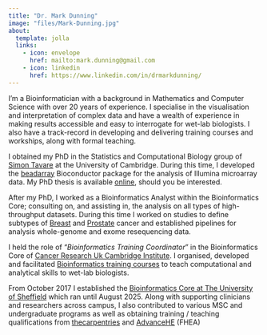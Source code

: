```yaml
---
title: "Dr. Mark Dunning"
image: "files/Mark-Dunning.jpg"
about:
  template: jolla
  links:
    - icon: envelope
      href: mailto:mark.dunning@gmail.com
    - icon: linkedin
      href: https://www.linkedin.com/in/drmarkdunning/
---
```


I'm a Bioinformatician with a background in Mathematics and Computer Science with over 20 years of experience. I specialise in the visualisation and interpretation of complex data and have a wealth of experience in making results accessible and easy to interrogate for wet-lab biologists. I also have a track-record in developing and delivering training courses and workships, along with formal teaching.

I obtained my PhD in the Statistics and Computational Biology group of [Simon Tavare](http://www.compbio.group.cam.ac.uk/) at the University of Cambridge. During this time, I developed the [beadarray](http://www.bioconductor.org/packages/release/bioc/html/beadarray.html) Bioconductor package for the analysis of Illumina microarray data. My PhD thesis is available [online](https://www.repository.cam.ac.uk/handle/1810/218542), should you be interested.

After my PhD, I worked as a Bioinformatics Analyst within the Bioinformatics Core; consulting on, and assisting in, the analysis on all types of high-throughput datasets. During this time I worked on studies to define subtypes of [Breast](http://www.nature.com/nature/journal/v486/n7403/full/nature10983.html) and [Prostate](http://www.sciencedirect.com/science/article/pii/S2352396415300712) cancer and established pipelines for analysis whole-genome and exome resequencing data.

I held the role of "*Bioinformatics Training Coordinator*" in the Bioinformatics Core of [Cancer Research Uk Cambridge Institute](http://www.cruk.cam.ac.uk/). I organised, developed and facilitated [Bioinformatics training courses](http://www.cruk.cam.ac.uk/core-facilities/bioinformatics-core/training) to teach computational and analytical skills to wet-lab biologists. 

From October 2017 I established the [Bioinformatics Core at The University of Sheffield](https://sbc.shef.ac.uk) which ran until August 2025. Along with supporting clinicians and researchers across campus, I also contributed to various MSC and undergraduate programs as well as obtaining training / teaching qualifications from [thecarpentries](https://carpentries.org/) and [AdvanceHE](https://advance-he.ac.uk/) (FHEA)
